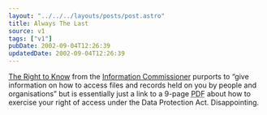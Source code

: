 ```yaml
---
layout: "../../../layouts/posts/post.astro"
title: Always The Last
source: v1
tags: ["v1"]
pubDate: 2002-09-04T12:26:39
updatedDate: 2002-09-04T12:26:39
---
```


[The Right to Know][1] from the [Information Commissioner][2] purports to &#8220;give information on how to access files and records held on you by people and organisations&#8221; but is essentially just a link to a 9-page <abbr title="Portable Document Format">PDF</abbr> about how to exercise your right of access under the Data Protection Act. Disappointing.

[1]: http://www.therighttoknow.co.uk/ "Information Commissioner: The Right to Know"
[2]: http://www.informationcommissioner.gov.uk/ "Information Commissioner: Responsible for Data Protection & Freedom of Information (in the UK)"
